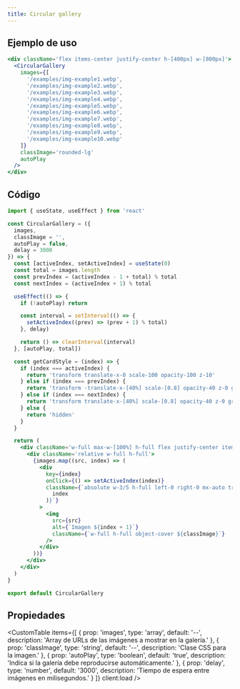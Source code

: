 ```yaml
---
title: Circular gallery
---
```



<div className='flex items-center justify-center mx-auto not-prose'>
  <Alert
    title='Pista'
    content='Haz click sobre una de las tarjetas a la izquierda o derecha 🪄.'
    type='default'
    styleVariant='bordered'
    client:load
  />
</div>

<DemoCircularGallery client:load />

## Ejemplo de uso

<CodeBlock client:load>

```jsx
<div className='flex items-center justify-center h-[400px] w-[800px]'>
  <CircularGallery
    images={[
      '/examples/img-example1.webp',
      '/examples/img-example2.webp',
      '/examples/img-example3.webp',
      '/examples/img-example4.webp',
      '/examples/img-example5.webp',
      '/examples/img-example6.webp',
      '/examples/img-example7.webp',
      '/examples/img-example8.webp',
      '/examples/img-example9.webp',
      '/examples/img-example10.webp'
    ]}
    classImage='rounded-lg'
    autoPlay
  />
</div>
```

</CodeBlock>

## Código

<CodeBlock client:load>

```jsx
import { useState, useEffect } from 'react'

const CircularGallery = ({
  images,
  classImage = '',
  autoPlay = false,
  delay = 3000
}) => {
  const [activeIndex, setActiveIndex] = useState(0)
  const total = images.length
  const prevIndex = (activeIndex - 1 + total) % total
  const nextIndex = (activeIndex + 1) % total

  useEffect(() => {
    if (!autoPlay) return

    const interval = setInterval(() => {
      setActiveIndex((prev) => (prev + 1) % total)
    }, delay)

    return () => clearInterval(interval)
  }, [autoPlay, total])

  const getCardStyle = (index) => {
    if (index === activeIndex) {
      return 'transform translate-x-0 scale-100 opacity-100 z-10'
    } else if (index === prevIndex) {
      return 'transform -translate-x-[40%] scale-[0.8] opacity-40 z-0 grayscale blur-[6px]'
    } else if (index === nextIndex) {
      return 'transform translate-x-[40%] scale-[0.8] opacity-40 z-0 grayscale blur-[6px]'
    } else {
      return 'hidden'
    }
  }

  return (
    <div className='w-full max-w-[100%] h-full flex justify-center items-center transform-3d'>
      <div className='relative w-full h-full'>
        {images.map((src, index) => (
          <div
            key={index}
            onClick={() => setActiveIndex(index)}
            className={`absolute w-3/5 h-full left-0 right-0 mx-auto transition-transform duration-500 ease-linear cursor-pointer ${getCardStyle(
              index
            )}`}
          >
            <img
              src={src}
              alt={`Imagen ${index + 1}`}
              className={`w-full h-full object-cover ${classImage}`}
            />
          </div>
        ))}
      </div>
    </div>
  )
}

export default CircularGallery
```

</CodeBlock>

## Propiedades

<CustomTable
  items={[
    {
      prop: 'images',
      type: 'array',
      default: '--',
      description: 'Array de URLs de las imágenes a mostrar en la galería.'
    },
    {
      prop: 'classImage',
      type: 'string',
      default: '--',
      description: 'Clase CSS para la imagen.'
    },
    {
      prop: 'autoPlay',
      type: 'boolean',
      default: 'true',
      description: 'Indica si la galería debe reproducirse automáticamente.'
    },
    {
      prop: 'delay',
      type: 'number',
      default: '3000',
      description: 'Tiempo de espera entre imágenes en milisegundos.'
    }
  ]}
  client:load
/>
